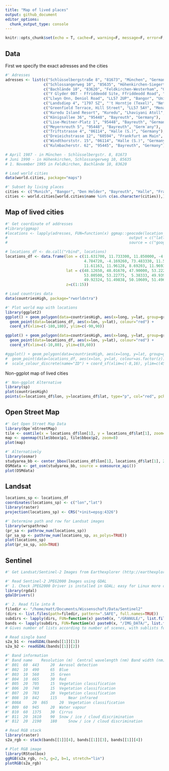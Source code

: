 ```yaml
---
title: "Map of lived places"
output: github_document
editor_options: 
  chunk_output_type: console
---
```


```r
knitr::opts_chunk$set(echo = T, cache=F, warning=F, message=F, error=F, fig.path="figures/")
```

## Data

First we specify the exact adresses and the cities

```r
#' Adresses
adresses <- list(c("Schlüsselbergstraße 8", "81673", "München", "Germany"), 
                 c("Schlossangerweg 10", "85635", "Höhenkirchen-Siegertsbrunn", "Germany"),
                 c("Bachlände 10", "83620", "Feldkirchen-Westerham", "Germany"),
                 c("Y Glyder 007 - Ffriddeodd Site, Ffriddeodd Road", "LL57 2JY", "Bangor", "United Kingdom"),
                 c("Llwyn Onn, Deniol Road", "LL57 2UP", "Bangor", "United Kingdom"),
                 c("Landsdiep 4", "1797 SZ", "'t Horntje (Texel)", "Netherlands"),
                 c("Greenfield Terrace, Hill Street", "LL57 5AY", "Menai Bridge", "United Kingdom"),
                 c("Kuredu Island Resort", "Kuredu", "Lhaviyani Atoll", "Maldives"),
                 c("Königsallee 36", "95448", "Bayreuth", "Germany"),
                 c("Lise-Meitner-Platz 1", "95448", "Bayreuth", "Germany"),
                 c("Meyernreuth 5", "95448", "Bayreuth", "Germ´any"),
                 c("Triftstrasse 4", "06114", "Halle (S.)", "Germany"),
                 c("Dreieichstrasse 12", "60594", "Frankfurt am Main", "Germany"),
                 c("Windthorststr. 15", "06114", "Halle (S.)", "Germany"),
                 c("Kulmbacherstr. 62", "95445", "Bayreuth", "Germany"))

# April 1987 - in München - Schlüsselbergstr. 8, 81673
# Juni 1990 - in Höhenkirchen, Schlossangerweg 10, 85635
# 1. November 1995 in Feldkirchen, Bachlände 10, 83620

# Load world cities
data(world.cities, package="maps")

#' Subset by living places
cities <- c("Munich", "Bangor", "Den Helder", "Bayreuth", "Halle", "Frankfurt am Main", "Halle", "Bayreuth")
cities <- world.cities[world.cities$name %in% c(as.character(cities)),]
```

## Map of lived cities

```r
#' Get coordinate of addresses
#library(ggmap)
#locations <- lapply(adresses, FUN=function(x) ggmap::geocode(location = toString(x), 
#                                                      output = c("latlon"), 
#                                                      source = c("google")))

# locations_df <- do.call("rbind", locations)
locations_df <- data.frame(lon = c(11.631700, 11.733300, 11.850000, -4.113668, -4.113668,
                                   4.784720, -4.169260, 73.483330, 11.59369, 11.59568,
                                   11.61163, 11.96128, 8.69203, 11.96935, 11.56238), 
                           lat = c(48.12650, 48.01670, 47.90000, 53.22200, 53.22200, 
                                   53.00500, 53.22775,  5.38333, 49.93965, 49.92444,
                                   49.92324, 51.49838, 50.10609, 51.49616, 49.94888),
                           z=c(1:15))

# Load countries data
data(countriesHigh, package="rworldxtra")

#' Plot world map with locations
library(ggplot2)
ggplot() + geom_polygon(data=countriesHigh, aes(x=long, y=lat, group=group), colour="black", fill="gray50") + 
  geom_point(data=locations_df, aes(x=lon, y=lat), colour="red") + 
  coord_sf(xlim=c(-180,180), ylim=c(-90,90))

ggplot() + geom_polygon(data=countriesHigh, aes(x=long, y=lat, group=group), colour="black", fill="gray50") + 
  geom_point(data=locations_df, aes(x=lon, y=lat), colour="red") + 
  coord_sf(xlim=c(-10,80), ylim=c(0,60))

#ggplot() + geom_polygon(data=countriesHigh, aes(x=long, y=lat, group=group), colour="black", fill="gray50") + 
#  geom_point(data=locations_df, aes(x=lon, y=lat, colour=as.factor(z))) + 
#  scale_colour_discrete(name="ID") + coord_sf(xlim=c(-8,16), ylim=c(45,55))
```

Non-ggplot map of lived cities

```r
#' Non-ggplot Alternative
library(sp)
plot(countriesHigh)
points(x=locations_df$lon, y=locations_df$lat, type="p", col="red", pch=16)
```

## Open Street Map

```r
#' Get Open Street Map Data
library(Ope´nStreetMap)
tile <- osmtile(x = locations_df$lon[1], y = locations_df$lat[1], zoom=8, type="osm")
map <- openmap(tile$bbox$p1, tile$bbox$p2, zoom=8)
plot(map)

#' Alternatively
library(osmar)
studyarea_bb <- center_bbox(locations_df$lon[1], locations_df$lat[1], 2000, 2000)
OSMdata <- get_osm(studyarea_bb, source = osmsource_api())
plot(OSMdata)
```

## Landsat

```r
locations_sp <- locations_df
coordinates(locations_sp) <- c("lon","lat")
library(raster)
projection(locations_sp) <- CRS("+init=epsg:4326")

#' Determine path and row for Landsat images
library(wrspathrow)
(pr_sa <- pathrow_num(locations_sp))
(pr_sa_sp <- pathrow_num(locations_sp, as_polys=TRUE))
plot(locations_sp)
plot(pr_sa_sp, add=TRUE)
```

## Sentinel

```r
#' Get Landsat/Sentinel-2 Images from Earthexplorer (http://earthexplorer.usgs.gov/, user: mb_eco)

#' Read Sentinel-2 JPEG2000 Images using GDAL
#' 1. Check JPEG2000 Driver is installed in GDAL; easy for Linux more challenging for Windows
library(rgdal)
gdalDrivers()

#' 2. Read file into R
filedir <- "/home/matt/Documents/Wissenschaft/Data/Sentinel2"
(dirs <- list.files(path=filedir, pattern=".SAFE", full.names=TRUE))
subdirs <- lapply(dirs, FUN=function(x) paste0(x, "/GRANULE/", list.files(paste0(x, "/GRANULE/"))))
bands <- lapply(subdirs, FUN=function(x) paste0(x, "/IMG_DATA/", list.files(paste0(x, "/IMG_DATA/"))))
# Gives number of lists according to number of scenes, with sublists for all bands!

# Read single band
s2a_b1 <- readGDAL(bands[[1]][1])
s2a_b2 <- readGDAL(bands[[1]][2])

#' Band information
#' Band name	Resolution (m)	Central wavelength (nm)	Band width (nm)	Purpose
#' B01 	60 	443 	20 	Aerosol detection
#' B02 	10 	490 	65 	Blue
#' B03 	10 	560 	35 	Green
#' B04 	10 	665 	30 	Red
#' B05 	20 	705 	15 	Vegetation classification
#' B06 	20 	740 	15 	Vegetation classification
#' B07 	20 	783 	20 	Vegetation classification
#' B08 	10 	842 	115 	Near infrared
#' B08A 	20 	865 	20 	Vegetation classification
#' B09 	60 	945 	20 	Water vapour
#' B10 	60 	1375 	30 	Cirrus
#' B11 	20 	1610 	90 	Snow / ice / cloud discrimination
#' B12 	20 	2190 	180 	Snow / ice / cloud discrimination

# Read RGB stack
library(raster)
s2a_rgb <- stack(bands[[1]][4], bands[[1]][3], bands[[1]][4])

# Plot RGB image
library(RStoolbox)
ggRGB(s2a_rgb, r=3, g=2, b=1, stretch="lin")
plotRGB(s2a_rgb)
```
